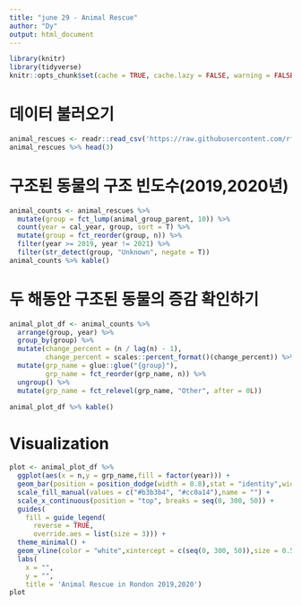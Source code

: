 ```yaml
---
title: "june 29 - Animal Rescue"
author: "Dy"
output: html_document
---
```


```r
library(knitr)
library(tidyverse)
knitr::opts_chunk$set(cache = TRUE, cache.lazy = FALSE, warning = FALSE, message = FALSE, echo =TRUE, dpi = 180)

```

# 데이터 불러오기
```r
animal_rescues <- readr::read_csv('https://raw.githubusercontent.com/rfordatascience/tidytuesday/master/data/2021/2021-06-29/animal_rescues.csv')
animal_rescues %>% head(3)
```

# 구조된 동물의 구조 빈도수(2019,2020년) 
```r
animal_counts <- animal_rescues %>%
  mutate(group = fct_lump(animal_group_parent, 10)) %>%
  count(year = cal_year, group, sort = T) %>%
  mutate(group = fct_reorder(group, n)) %>%
  filter(year >= 2019, year != 2021) %>%
  filter(str_detect(group, "Unknown", negate = T))
animal_counts %>% kable()
```  
# 두 해동안 구조된 동물의 증감 확인하기  
```r
animal_plot_df <- animal_counts %>%
  arrange(group, year) %>%
  group_by(group) %>%
  mutate(change_percent = (n / lag(n) - 1),
         change_percent = scales::percent_format()(change_percent)) %>%
  mutate(grp_name = glue::glue("{group}"),
         grp_name = fct_reorder(grp_name, n)) %>%
  ungroup() %>%
  mutate(grp_name = fct_relevel(grp_name, "Other", after = 0L))
  
animal_plot_df %>% kable()
```
# Visualization
```r
plot <- animal_plot_df %>%
  ggplot(aes(x = n,y = grp_name,fill = factor(year))) +
  geom_bar(position = position_dodge(width = 0.8),stat = "identity",width = 0.7) +
  scale_fill_manual(values = c("#b3b3b4", "#cc0a14"),name = "") +
  scale_x_continuous(position = "top", breaks = seq(0, 300, 50)) +
  guides(
    fill = guide_legend(
      reverse = TRUE,
      override.aes = list(size = 3))) +
  theme_minimal() +
  geom_vline(color = "white",xintercept = c(seq(0, 300, 50)),size = 0.5) +
  labs(
    x = "",
    y = "",
    title = 'Animal Rescue in Rondon 2019,2020')
plot
```


